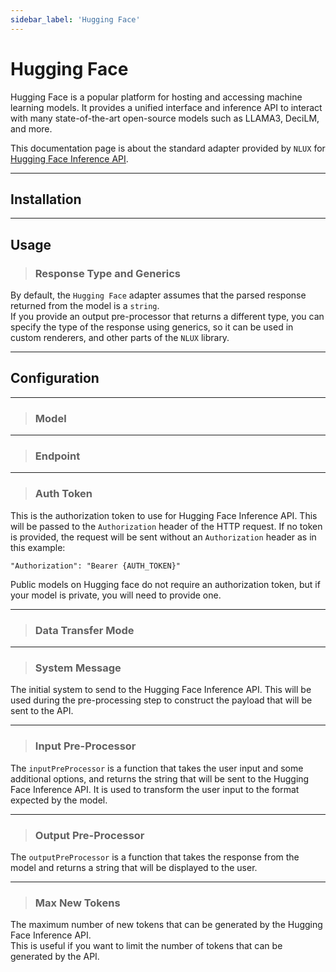 ```yaml
---
sidebar_label: 'Hugging Face'
---
```















# Hugging Face

Hugging Face is a popular platform for hosting and accessing machine learning models. It provides a unified
interface and inference API to interact with many state-of-the-art open-source models such as LLAMA3, DeciLM,
and more.

This documentation page is about the standard adapter provided by `NLUX` for [Hugging Face Inference API](https://huggingface.co/inference-endpoints/serverless).

---

## Installation

<PlatformSelector reactJs={InstallationReactJs} javascript={InstallationJavaScript}/>

---

## Usage

<PlatformSelector reactJs={UsageReactJs} javascript={UsageJavaScript}/>

> ### Response Type and Generics

By default, the `Hugging Face` adapter assumes that the parsed response returned from the model is a `string`.<br />
If you provide an output pre-processor that returns a different type, you can specify the type of the response using
generics, so it can be used in custom renderers, and other parts of the `NLUX` library.

<PlatformSelector reactJs={UsageWithGenericsReactJs} javascript={UsageWithGenericsJavaScript}/>

---

## Configuration

<PlatformSection reactJs={ConfigReactJs} javascript={ConfigJavaScript}/>

---

> ### Model

<PlatformSelector reactJs={ConfigModelReactJs} javascript={ConfigModelJavaScript}/>

---

> ### Endpoint

<PlatformSelector reactJs={ConfigEndpointReactJs} javascript={ConfigEndpointJavaScript}/>

---

> ### Auth Token

This is the authorization token to use for Hugging Face Inference API.
This will be passed to the `Authorization` header of the HTTP request.
If no token is provided, the request will be sent without an `Authorization` header as in this example:

```
"Authorization": "Bearer {AUTH_TOKEN}"
```

Public models on Hugging face do not require an authorization token, but if your model is private, you will
need to provide one.

<PlatformSelector reactJs={ConfigAuthTokenReactJs} javascript={ConfigAuthTokenJavaScript}/>

---

> ### Data Transfer Mode

<PlatformSelector reactJs={ConfigDataTransferModeReactJs} javascript={ConfigDataTransferModeJavaScript}/>

---

> ### System Message

The initial system to send to the Hugging Face Inference API.
This will be used during the pre-processing step to construct the payload that will be sent to the API.

<PlatformSelector reactJs={ConfigSystemMessageReactJs} javascript={ConfigSystemMessageJavaScript}/>

---

> ### Input Pre-Processor

The `inputPreProcessor` is a function that takes the user input and some additional options, and returns
the string that will be sent to the Hugging Face Inference API. It is used to transform the user input
to the format expected by the model.

<PlatformSelector reactJs={ConfigInputPreProcessorReactJs} javascript={ConfigInputPreProcessorJavaScript}/>

---

> ### Output Pre-Processor

The `outputPreProcessor` is a function that takes the response from the model and returns a string that
will be displayed to the user.

<PlatformSelector reactJs={ConfigOutputPreProcessorReactJs} javascript={ConfigOutputPreProcessorJavaScript}/>

---

> ### Max New Tokens

The maximum number of new tokens that can be generated by the Hugging Face Inference API.<br />
This is useful if you want to limit the number of tokens that can be generated by the API.

<PlatformSelector reactJs={ConfigMaxNewTokensReactJs} javascript={ConfigMaxNewTokensJavaScript}/>
